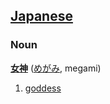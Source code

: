 == [[Japanese]] ==                                          
===Noun===
'''[[女]][[神]]''' ([[めがみ]], megami)

# [[goddess]]